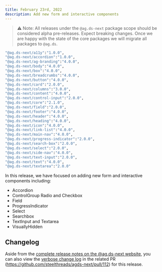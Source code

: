 ```yaml
---
title: February 23rd, 2022
description: Add new form and interactive components
---
```


> ⚠️ Note: All releases under the `@ag.ds-next` package scope should be considered alpha pre-releases. Expect breaking changes. Once we are happy with the state of the core packages we will migrate all packages to `@ag.ds`.

```sh
"@ag.ds-next/a11y":"1.0.0",
"@ag.ds-next/accordion":"1.0.0",
"@ag.ds-next/ag-branding":"4.0.0",
"@ag.ds-next/body":"4.0.0",
"@ag.ds-next/box":"4.0.0",
"@ag.ds-next/breadcrumbs":"4.0.0",
"@ag.ds-next/button":"4.0.0",
"@ag.ds-next/card":"2.0.0",
"@ag.ds-next/columns":"3.0.0",
"@ag.ds-next/content":"4.0.0",
"@ag.ds-next/control-input":"2.0.0",
"@ag.ds-next/core":"2.1.0",
"@ag.ds-next/field":"2.0.0",
"@ag.ds-next/footer":"4.0.0",
"@ag.ds-next/header":"4.0.0",
"@ag.ds-next/heading":"4.0.0",
"@ag.ds-next/icon":"4.0.0",
"@ag.ds-next/link-list":"4.0.0",
"@ag.ds-next/main-nav":"4.0.0",
"@ag.ds-next/progress-indicator":"2.0.0",
"@ag.ds-next/search-box":"2.0.0",
"@ag.ds-next/select":"2.0.0",
"@ag.ds-next/side-nav":"4.0.0",
"@ag.ds-next/text-input":"2.0.0",
"@ag.ds-next/text":"4.0.0",
"@ag.ds-next/textarea":"2.0.0"
```

In this release, we have focused on adding new form and interactive components including:

- Accordion
- ControlGroup Radio and Checkbox
- Field
- ProgressIndicator
- Select
- Searchbox
- TextInput and Textarea
- VisuallyHidden

## Changelog

Aside from the [complete release notes on the @ag.ds-next website](https://design-system.agriculture.gov.au/releases/2022-02-23), you can also view the [verbose change log](https://github.com/steelthreads/agds-next/pull/112) in the related PR (https://github.com/steelthreads/agds-next/pull/112) for this release.
